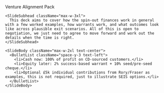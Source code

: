 <div className="flex h-full w-full flex-col">
  <div className="flex flex-1 flex-col items-center justify-center gap-10 px-8 py-6 text-center">
    <SlideHeader align="center" eyebrow="The Upside" kicker="How venture works, and how CD wins with a small equity share + warrant">
      Venture Alignment Pack
    </SlideHeader>

    <SlideSubhead className="max-w-3xl">
      This deck aims to cover how the spin-out finances work in general with a few worked examples, how warrants work, and what outcomes look like across plausible exit scenarios. All of this is open to negotiation, we just need to agree to move forward and work out the details when the time is right.
    </SlideSubhead>

    <SlideBody className="max-w-2xl text-center">
      <BulletList className="space-y-3 text-left">
        <li>Cash now: 100% of profit on CD-sourced customers.</li>
        <li>Equity later: 2% success-based warrant + 10% seed/pre-seed cheque.</li>
        <li>Optional £5k individual contributions from Rory/Fraser as examples, this is not required, just to illustrate SEIS options.</li>
      </BulletList>
    </SlideBody>
  </div>
</div>
